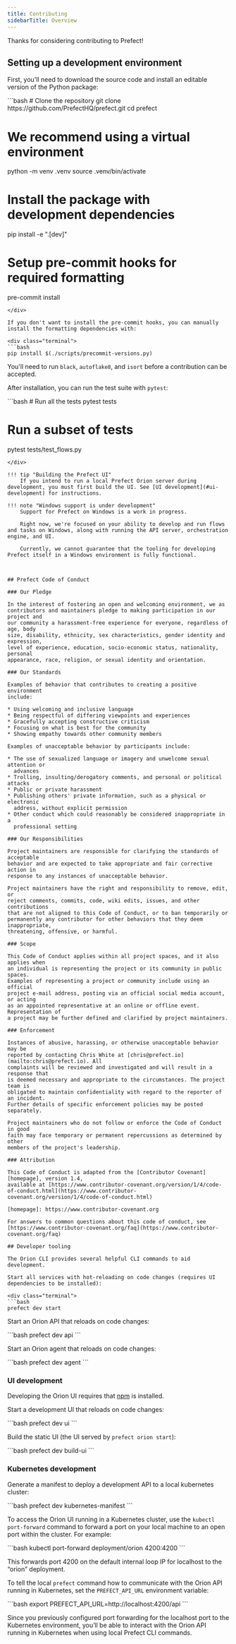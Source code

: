 ```yaml
---
title: Contributing
sidebarTitle: Overview
---
```



Thanks for considering contributing to Prefect!

## Setting up a development environment

First, you'll need to download the source code and install an editable version of the Python package:

<div class="terminal">
```bash
# Clone the repository
git clone https://github.com/PrefectHQ/prefect.git
cd prefect

# We recommend using a virtual environment
python -m venv .venv
source .venv/bin/activate

# Install the package with development dependencies
pip install -e ".[dev]"

# Setup pre-commit hooks for required formatting
pre-commit install
```
</div>

If you don't want to install the pre-commit hooks, you can manually install the formatting dependencies with:

<div class="terminal">
```bash
pip install $(./scripts/precommit-versions.py)
```
</div>

You'll need to run `black`, `autoflake8`, and `isort` before a contribution can be accepted.

After installation, you can run the test suite with `pytest`:


<div class="terminal">
```bash
# Run all the tests
pytest tests


# Run a subset of tests
pytest tests/test_flows.py
```
</div>

!!! tip "Building the Prefect UI"
    If you intend to run a local Prefect Orion server during development, you must first build the UI. See [UI development](#ui-development) for instructions.

!!! note "Windows support is under development"
    Support for Prefect on Windows is a work in progress.

    Right now, we're focused on your ability to develop and run flows and tasks on Windows, along with running the API server, orchestration engine, and UI.

    Currently, we cannot guarantee that the tooling for developing Prefect itself in a Windows environment is fully functional.



## Prefect Code of Conduct

### Our Pledge

In the interest of fostering an open and welcoming environment, we as
contributors and maintainers pledge to making participation in our project and
our community a harassment-free experience for everyone, regardless of age, body
size, disability, ethnicity, sex characteristics, gender identity and expression,
level of experience, education, socio-economic status, nationality, personal
appearance, race, religion, or sexual identity and orientation.

### Our Standards

Examples of behavior that contributes to creating a positive environment
include:

* Using welcoming and inclusive language
* Being respectful of differing viewpoints and experiences
* Gracefully accepting constructive criticism
* Focusing on what is best for the community
* Showing empathy towards other community members

Examples of unacceptable behavior by participants include:

* The use of sexualized language or imagery and unwelcome sexual attention or
  advances
* Trolling, insulting/derogatory comments, and personal or political attacks
* Public or private harassment
* Publishing others' private information, such as a physical or electronic
  address, without explicit permission
* Other conduct which could reasonably be considered inappropriate in a
  professional setting

### Our Responsibilities

Project maintainers are responsible for clarifying the standards of acceptable
behavior and are expected to take appropriate and fair corrective action in
response to any instances of unacceptable behavior.

Project maintainers have the right and responsibility to remove, edit, or
reject comments, commits, code, wiki edits, issues, and other contributions
that are not aligned to this Code of Conduct, or to ban temporarily or
permanently any contributor for other behaviors that they deem inappropriate,
threatening, offensive, or harmful.

### Scope

This Code of Conduct applies within all project spaces, and it also applies when
an individual is representing the project or its community in public spaces.
Examples of representing a project or community include using an official
project e-mail address, posting via an official social media account, or acting
as an appointed representative at an online or offline event. Representation of
a project may be further defined and clarified by project maintainers.

### Enforcement

Instances of abusive, harassing, or otherwise unacceptable behavior may be
reported by contacting Chris White at [chris@prefect.io](mailto:chris@prefect.io). All
complaints will be reviewed and investigated and will result in a response that
is deemed necessary and appropriate to the circumstances. The project team is
obligated to maintain confidentiality with regard to the reporter of an incident.
Further details of specific enforcement policies may be posted separately.

Project maintainers who do not follow or enforce the Code of Conduct in good
faith may face temporary or permanent repercussions as determined by other
members of the project's leadership.

### Attribution

This Code of Conduct is adapted from the [Contributor Covenant][homepage], version 1.4,
available at [https://www.contributor-covenant.org/version/1/4/code-of-conduct.html](https://www.contributor-covenant.org/version/1/4/code-of-conduct.html)

[homepage]: https://www.contributor-covenant.org

For answers to common questions about this code of conduct, see
[https://www.contributor-covenant.org/faq](https://www.contributor-covenant.org/faq)

## Developer tooling

The Orion CLI provides several helpful CLI commands to aid development.

Start all services with hot-reloading on code changes (requires UI dependencies to be installed):

<div class="terminal">
```bash
prefect dev start
```
</div>

Start an Orion API that reloads on code changes:

<div class="terminal">
```bash
prefect dev api
```
</div>

Start an Orion agent that reloads on code changes:

<div class="terminal">
```bash
prefect dev agent
```
</div>

### UI development

Developing the Orion UI requires that [npm](https://github.com/npm/cli) is installed.

Start a development UI that reloads on code changes:

<div class="terminal">
```bash
prefect dev ui
```
</div>

Build the static UI (the UI served by `prefect orion start`):

<div class="terminal">
```bash
prefect dev build-ui
```
</div>

### Kubernetes development

Generate a manifest to deploy a development API to a local kubernetes cluster:

<div class="terminal">
```bash
prefect dev kubernetes-manifest
```
</div>

To access the Orion UI running in a Kubernetes cluster, use the `kubectl port-forward` command to forward a port on your local machine to an open port within the cluster. For example:

<div class="terminal">
```bash
kubectl port-forward deployment/orion 4200:4200
```
</div>

This forwards port 4200 on the default internal loop IP for localhost to the “orion” deployment.

To tell the local `prefect` command how to communicate with the Orion API running in Kubernetes, set the `PREFECT_API_URL` environment variable:

<div class="terminal">
```bash
export PREFECT_API_URL=http://localhost:4200/api
```
</div>

Since you previously configured port forwarding for the localhost port to the Kubernetes environment, you’ll be able to interact with the Orion API running in Kubernetes when using local Prefect CLI commands.


